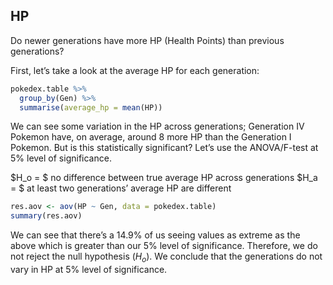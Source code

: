 ## HP

Do newer generations have more HP (Health Points) than previous generations?

First, let's take a look at the average HP for each generation:

```r
pokedex.table %>%
  group_by(Gen) %>%
  summarise(average_hp = mean(HP))
```

We can see some variation in the HP across generations; Generation IV Pokemon have, on average, around 8 more HP than the Generation I Pokemon. But is this statistically significant? Let's use the ANOVA/F-test at 5% level of significance.

$H_o = $ no difference between true average HP across generations
$H_a = $ at least two generations' average HP are different

```r
res.aov <- aov(HP ~ Gen, data = pokedex.table)
summary(res.aov)
```

We can see that there's a 14.9% of us seeing values as extreme as the above which is greater than our 5% level of significance. Therefore, we do not reject the null hypothesis ($H_o$). We conclude that the generations do not vary in HP at 5% level of significance.

